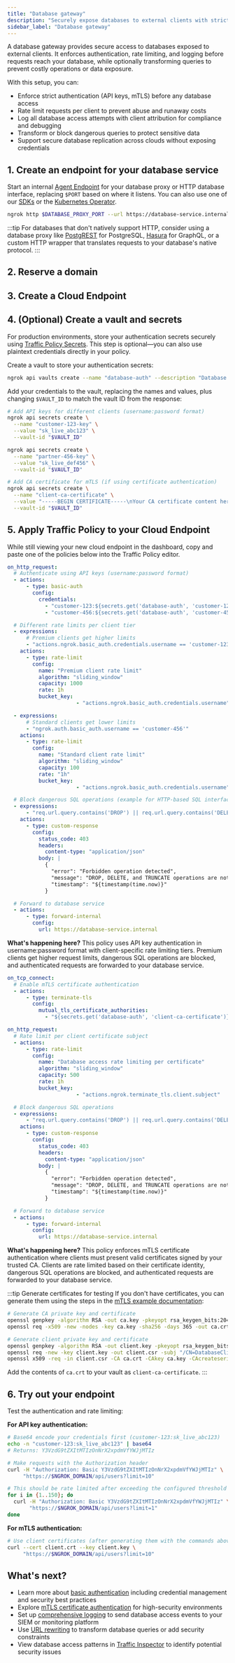 ```yaml
---
title: "Database gateway"
description: "Securely expose databases to external clients with strict authentication, rate limiting, and query transformation to prevent runaway costs and data leaks."
sidebar_label: "Database gateway"
---
```



A database gateway provides secure access to databases exposed to external clients. It enforces authentication, rate limiting, and logging before requests reach your database, while optionally transforming queries to prevent costly operations or data exposure.

With this setup, you can:

- Enforce strict authentication (API keys, mTLS) before any database access
- Rate limit requests per client to prevent abuse and runaway costs
- Log all database access attempts with client attribution for compliance and debugging
- Transform or block dangerous queries to protect sensitive data
- Support secure database replication across clouds without exposing credentials

## 1. Create an endpoint for your database service

Start an internal [Agent Endpoint](/docs/universal-gateway/agent-endpoints/) for your database proxy or HTTP database interface, replacing `$PORT` based on where it listens.
You can also use one of our [SDKs](/docs/agent-sdks) or the [Kubernetes Operator](/docs/k8s).

```bash
ngrok http $DATABASE_PROXY_PORT --url https://database-service.internal
```

:::tip
For databases that don't natively support HTTP, consider using a database proxy like [PostgREST](https://postgrest.org/) for PostgreSQL, [Hasura](https://hasura.io/) for GraphQL, or a custom HTTP wrapper that translates requests to your database's native protocol.
:::

## 2. Reserve a domain

<ReserveDomain />

## 3. Create a Cloud Endpoint

<CloudEndpoint />

## 4. (Optional) Create a vault and secrets

For production environments, store your authentication secrets securely using [Traffic Policy Secrets](/docs/traffic-policy/secrets). This step is optional—you can also use plaintext credentials directly in your policy.

Create a vault to store your authentication secrets:

```bash
ngrok api vaults create --name "database-auth" --description "Database gateway authentication secrets"
```

Add your credentials to the vault, replacing the names and values, plus changing `$VAULT_ID` to match the vault ID from the response:

```bash
# Add API keys for different clients (username:password format)
ngrok api secrets create \
  --name "customer-123-key" \
  --value "sk_live_abc123" \
  --vault-id "$VAULT_ID"

ngrok api secrets create \
  --name "partner-456-key" \
  --value "sk_live_def456" \
  --vault-id "$VAULT_ID"

# Add CA certificate for mTLS (if using certificate authentication)
ngrok api secrets create \
  --name "client-ca-certificate" \
  --value "-----BEGIN CERTIFICATE-----\nYour CA certificate content here\n-----END CERTIFICATE-----" \
  --vault-id "$VAULT_ID"
```

## 5. Apply Traffic Policy to your Cloud Endpoint

While still viewing your new cloud endpoint in the dashboard, copy and paste one of the policies below into the Traffic Policy editor.

<Tabs>
<TabItem value="api-key" label="API key authentication" default>

```yaml
on_http_request:
  # Authenticate using API keys (username:password format)
  - actions:
      - type: basic-auth
        config:
          credentials:
            - "customer-123:${secrets.get('database-auth', 'customer-123-key')}"
            - "customer-456:${secrets.get('database-auth', 'customer-456-key')}"

  # Different rate limits per client tier
  - expressions:
      # Premium clients get higher limits
      - "actions.ngrok.basic_auth.credentials.username == 'customer-123'"
    actions:
      - type: rate-limit
        config:
          name: "Premium client rate limit"
          algorithm: "sliding_window"
          capacity: 1000
          rate: 1h
          bucket_key:
					  - "actions.ngrok.basic_auth.credentials.username"

  - expressions:
      # Standard clients get lower limits
      - "ngrok.auth.basic_auth.username == 'customer-456'"
    actions:
      - type: rate-limit
        config:
          name: "Standard client rate limit"
          algorithm: "sliding_window"
          capacity: 100
          rate: "1h"
          bucket_key:
					  - "actions.ngrok.basic_auth.credentials.username"

  # Block dangerous SQL operations (example for HTTP-based SQL interfaces)
  - expressions:
      - "req.url.query.contains('DROP') || req.url.query.contains('DELETE') || req.url.query.contains('TRUNCATE')"
    actions:
      - type: custom-response
        config:
          status_code: 403
          headers:
            content-type: "application/json"
          body: |
            {
              "error": "Forbidden operation detected",
              "message": "DROP, DELETE, and TRUNCATE operations are not allowed through this gateway",
              "timestamp": "${timestamp(time.now)}"
            }

  # Forward to database service
  - actions:
      - type: forward-internal
        config:
          url: https://database-service.internal
```

**What's happening here?** This policy uses API key authentication in username:password format with client-specific rate limiting tiers. Premium clients get higher request limits, dangerous SQL operations are blocked, and authenticated requests are forwarded to your database service.

</TabItem>
<TabItem value="mtls" label="mTLS certificate authentication">

```yaml
on_tcp_connect:
  # Enable mTLS certificate authentication
  - actions:
      - type: terminate-tls
        config:
          mutual_tls_certificate_authorities:
            - "${secrets.get('database-auth', 'client-ca-certificate')}"

on_http_request:
  # Rate limit per client certificate subject
  - actions:
      - type: rate-limit
        config:
          name: "Database access rate limiting per certificate"
          algorithm: "sliding_window"
          capacity: 500
          rate: 1h
          bucket_key:
					  - "actions.ngrok.terminate_tls.client.subject"

  # Block dangerous SQL operations
  - expressions:
      - "req.url.query.contains('DROP') || req.url.query.contains('DELETE') || req.url.query.contains('TRUNCATE')"
    actions:
      - type: custom-response
        config:
          status_code: 403
          headers:
            content-type: "application/json"
          body: |
            {
              "error": "Forbidden operation detected",
              "message": "DROP, DELETE, and TRUNCATE operations are not allowed through this gateway",
              "timestamp": "${timestamp(time.now)}"
            }

  # Forward to database service
  - actions:
      - type: forward-internal
        config:
          url: https://database-service.internal
```

**What's happening here?** This policy enforces mTLS certificate authentication where clients must present valid certificates signed by your trusted CA. Clients are rate limited based on their certificate identity, dangerous SQL operations are blocked, and authenticated requests are forwarded to your database service.

:::tip Generate certificates for testing
If you don't have certificates, you can generate them using the steps in the [mTLS example documentation](/docs/traffic-policy/actions/terminate-tls/#enabling-mutual-tls):

```bash
# Generate CA private key and certificate
openssl genpkey -algorithm RSA -out ca.key -pkeyopt rsa_keygen_bits:2048
openssl req -x509 -new -nodes -key ca.key -sha256 -days 365 -out ca.crt -subj "/CN=DatabaseCA"

# Generate client private key and certificate
openssl genpkey -algorithm RSA -out client.key -pkeyopt rsa_keygen_bits:2048
openssl req -new -key client.key -out client.csr -subj "/CN=DatabaseClient"
openssl x509 -req -in client.csr -CA ca.crt -CAkey ca.key -CAcreateserial -out client.crt -days 365 -sha256
```

Add the contents of `ca.crt` to your vault as `client-ca-certificate`.
:::

</TabItem>
</Tabs>

## 6. Try out your endpoint

<TryOut />

Test the authentication and rate limiting:

**For API key authentication:**

```bash
# Base64 encode your credentials first (customer-123:sk_live_abc123)
echo -n "customer-123:sk_live_abc123" | base64
# Returns: Y3VzdG9tZXItMTIzOnNrX2xpdmVfYWJjMTIz

# Make requests with the Authorization header
curl -H "Authorization: Basic Y3VzdG9tZXItMTIzOnNrX2xpdmVfYWJjMTIz" \
     "https://$NGROK_DOMAIN/api/users?limit=10"

# This should be rate limited after exceeding the configured threshold
for i in {1..150}; do
  curl -H "Authorization: Basic Y3VzdG9tZXItMTIzOnNrX2xpdmVfYWJjMTIz" \
       "https://$NGROK_DOMAIN/api/users?limit=1"
done
```

**For mTLS authentication:**

```bash
# Use client certificates (after generating them with the commands above)
curl --cert client.crt --key client.key \
     "https://$NGROK_DOMAIN/api/users?limit=10"
```

## What's next?

- Learn more about [basic authentication](/docs/traffic-policy/actions/basic-auth) including credential management and security best practices
- Explore [mTLS certificate authentication](/docs/traffic-policy/actions/terminate-tls) for high-security environments
- Set up [comprehensive logging](/docs/traffic-policy/actions/log) to send database access events to your SIEM or monitoring platform
- Use [URL rewriting](/docs/traffic-policy/actions/url-rewrite) to transform database queries or add security constraints
- View database access patterns in [Traffic Inspector](https://dashboard.ngrok.com/traffic-inspector) to identify potential security issues

<Back />
